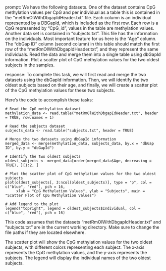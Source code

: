 prompt:
We have the following datasets. One of the dataset contains CpG methylation values per CpG and per individual as a table this is contained in the “metRmOlWithDbgapIdHeader.txt” file. Each column is an individual represented by a DBGapId, which is included as the first row. Each row is a CpG represented by "CpG_id", values in the table are methylation values. Another data set is contained in “subjects.txt”. This file has the information on the individuals. Most important feature for us here is the "Age" column. The "dbGap ID" column (second column) in this table should match the first row of the "metRmOlWithDbgapIdHeader.txt", and they represent the same individuals. Read the data and merge them into a single table using dbGapId information. Plot a scatter plot of CpG methylation values for the two oldest subjects in the samples.

response:
To complete this task, we will first read and merge the two datasets using the dbGapId information. Then, we will identify the two oldest subjects based on their age, and finally, we will create a scatter plot of the CpG methylation values for these two subjects.

Here's the code to accomplish these tasks:

```
# Read the CpG methylation dataset
methylation_data <- read.table("metRmOlWithDbgapIdHeader.txt", header = TRUE, row.names = 1)

# Read the subjects dataset
subjects_data <- read.table("subjects.txt", header = TRUE)

# Merge the two datasets using dbGapId information
merged_data <- merge(methylation_data, subjects_data, by.x = "dbGap ID", by.y = "dbGapId")

# Identify the two oldest subjects
oldest_subjects <- merged_data[order(merged_data$Age, decreasing = TRUE), ][1:2, ]

# Plot the scatter plot of CpG methylation values for the two oldest subjects
plot(oldest_subjects[, 3:ncol(oldest_subjects)], type = "p", col = c("blue", "red"), pch = 16, 
     xlab = "CpG Methylation Values", ylab = "Subjects", main = "Scatter Plot of CpG Methylation Values")

# Add legend to the plot
legend("topright", legend = oldest_subjects$Individual, col = c("blue", "red"), pch = 16)

```

This code assumes that the datasets "metRmOlWithDbgapIdHeader.txt" and "subjects.txt" are in the current working directory. Make sure to change the file paths if they are located elsewhere.

The scatter plot will show the CpG methylation values for the two oldest subjects, with different colors representing each subject. The x-axis represents the CpG methylation values, and the y-axis represents the subjects. The legend will display the individual names of the two oldest subjects.

